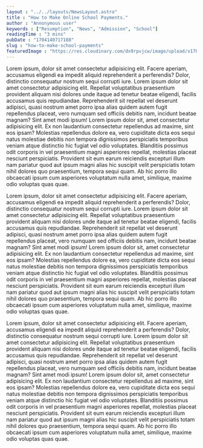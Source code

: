 ```yaml
---
layout : "../../layouts/NewsLayout.astro"
title : "How to Make Online School Payments."
author : "Annonymous user"
keywords : ["Resumption", "News", "Admission", "School"]
readingTime : "3 mins"
pubDate : "1704140717188"
slug : "how-to-make-school-payments"
featuredImage : "https://res.cloudinary.com/dx9rpvjcw/image/upload/v1703929914/banners/ucqolrijlkrtybbizbkn.jpg"
---
```

Lorem ipsum, dolor sit amet consectetur adipisicing elit. Facere aperiam, accusamus eligendi ea impedit aliquid reprehenderit a perferendis? Dolor, distinctio consequatur nostrum sequi corrupti iure. Lorem ipsum dolor sit amet consectetur adipisicing elit. Repellat voluptatibus praesentium provident aliquam nisi dolores unde itaque ad tenetur beatae eligendi, facilis accusamus quis repudiandae. Reprehenderit sit repellat vel deserunt adipisci, quasi nostrum amet porro ipsa alias quidem autem fugit repellendus placeat, vero numquam sed officiis debitis nam, incidunt beatae magnam? Sint amet modi ipsum! Lorem ipsum dolor sit, amet consectetur adipisicing elit. Ex non laudantium consectetur repellendus ad maxime, sint eos ipsam? Molestias repellendus dolore ea, vero cupiditate dicta eos sequi natus molestiae debitis non tempora dignissimos perspiciatis temporibus veniam atque distinctio hic fugiat vel odio voluptates. Blanditiis possimus odit corporis in vel praesentium magni asperiores repellat, molestias placeat nesciunt perspiciatis. Provident sit eum earum reiciendis excepturi illum nam pariatur quod aut ipsum magni alias hic suscipit velit perspiciatis totam nihil dolores quo praesentium, tempora sequi quam. Ab hic porro illo obcaecati ipsum cum asperiores voluptatum nulla amet, similique, maxime odio voluptas quas quae.
  
  Lorem ipsum, dolor sit amet consectetur adipisicing elit. Facere aperiam, accusamus eligendi ea impedit aliquid reprehenderit a perferendis? Dolor, distinctio consequatur nostrum sequi corrupti iure. Lorem ipsum dolor sit amet consectetur adipisicing elit. Repellat voluptatibus praesentium provident aliquam nisi dolores unde itaque ad tenetur beatae eligendi, facilis accusamus quis repudiandae. Reprehenderit sit repellat vel deserunt adipisci, quasi nostrum amet porro ipsa alias quidem autem fugit repellendus placeat, vero numquam sed officiis debitis nam, incidunt beatae magnam? Sint amet modi ipsum! Lorem ipsum dolor sit, amet consectetur adipisicing elit. Ex non laudantium consectetur repellendus ad maxime, sint eos ipsam? Molestias repellendus dolore ea, vero cupiditate dicta eos sequi natus molestiae debitis non tempora dignissimos perspiciatis temporibus veniam atque distinctio hic fugiat vel odio voluptates. Blanditiis possimus odit corporis in vel praesentium magni asperiores repellat, molestias placeat nesciunt perspiciatis. Provident sit eum earum reiciendis excepturi illum nam pariatur quod aut ipsum magni alias hic suscipit velit perspiciatis totam nihil dolores quo praesentium, tempora sequi quam. Ab hic porro illo obcaecati ipsum cum asperiores voluptatum nulla amet, similique, maxime odio voluptas quas quae.
  
  Lorem ipsum, dolor sit amet consectetur adipisicing elit. Facere aperiam, accusamus eligendi ea impedit aliquid reprehenderit a perferendis? Dolor, distinctio consequatur nostrum sequi corrupti iure. Lorem ipsum dolor sit amet consectetur adipisicing elit. Repellat voluptatibus praesentium provident aliquam nisi dolores unde itaque ad tenetur beatae eligendi, facilis accusamus quis repudiandae. Reprehenderit sit repellat vel deserunt adipisci, quasi nostrum amet porro ipsa alias quidem autem fugit repellendus placeat, vero numquam sed officiis debitis nam, incidunt beatae magnam? Sint amet modi ipsum! Lorem ipsum dolor sit, amet consectetur adipisicing elit. Ex non laudantium consectetur repellendus ad maxime, sint eos ipsam? Molestias repellendus dolore ea, vero cupiditate dicta eos sequi natus molestiae debitis non tempora dignissimos perspiciatis temporibus veniam atque distinctio hic fugiat vel odio voluptates. Blanditiis possimus odit corporis in vel praesentium magni asperiores repellat, molestias placeat nesciunt perspiciatis. Provident sit eum earum reiciendis excepturi illum nam pariatur quod aut ipsum magni alias hic suscipit velit perspiciatis totam nihil dolores quo praesentium, tempora sequi quam. Ab hic porro illo obcaecati ipsum cum asperiores voluptatum nulla amet, similique, maxime odio voluptas quas quae.
  